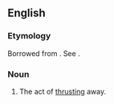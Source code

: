==English==

===Etymology===
{{PIE root|en|trewd}}
Borrowed from {{bor|en|la|abstrusio}}. See {{m|en|abstruse}}.

===Noun===
{{en-noun}}

# {{lb|en|rare}} The act of [[thrusting]] away.